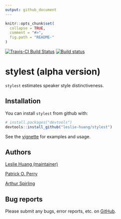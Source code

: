 ```yaml
---
output: github_document
---
```


<!-- README.md is generated from README.Rmd. Please edit that file -->

```r
knitr::opts_chunk$set(
  collapse = TRUE,
  comment = "#>",
  fig.path = "README-"
)
```

[![Travis-CI Build Status](https://travis-ci.org/leslie-huang/stylest.svg?branch=master)](https://travis-ci.org/leslie-huang/stylest) [![Build status](https://ci.appveyor.com/api/projects/status/384insyingv6jcg2?svg=true)](https://ci.appveyor.com/project/leslie-huang/stylest)

# stylest (alpha version)

`stylest` estimates speaker style distinctiveness.

## Installation

You can install `stylest` from github with:

```r
# install.packages("devtools")
devtools::install_github("leslie-huang/stylest")
```

See the <a href="https://github.com/leslie-huang/stylest/blob/master/vignettes/stylest-vignette.md">vignette</a> for examples and usage.

## Authors

<a href="http://leslie-huang.github.io">Leslie Huang (maintainer)</a>

<a href="https://github.com/patperry">Patrick O. Perry</a>

<a href="https://github.com/ArthurSpirling/">Arthur Spirling</a>

## Bug reports

Please submit any bugs, error reports, etc. on <a href="https://github.com/leslie-huang/stylest/issues">GitHub</a>.

